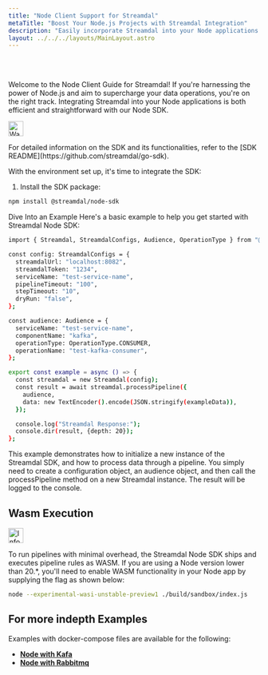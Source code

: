 ```yaml
---
title: "Node Client Support for Streamdal"
metaTitle: "Boost Your Node.js Projects with Streamdal Integration"
description: "Easily incorporate Streamdal into your Node applications to enhance your data processing."
layout: ../../../layouts/MainLayout.astro
---
```


<br />
<br />

Welcome to the Node Client Guide for Streamdal! If you're harnessing the power of Node.js and aim to supercharge your data operations, you're on the right track. Integrating Streamdal into your Node applications is both efficient and straightforward with our Node SDK.

<Notification type="warn">
  <img src={warning} alt="Warning" width="30px" height="30px" />
  <div class="prose-md prose-p:my-2 prose-a:text-purple-dark prose-a:underline">
    <p>For detailed information on the SDK and its functionalities, refer to the [SDK README](https://github.com/streamdal/go-sdk).</p>
  </div>
</Notification>

With the environment set up, it's time to integrate the SDK:

1. Install the SDK package:
```bash
npm install @streamdal/node-sdk
```

Dive Into an Example
Here's a basic example to help you get started with Streamdal Node SDK:

```bash
import { Streamdal, StreamdalConfigs, Audience, OperationType } from "@streamdal/node-sdk/streamdal.js";

const config: StreamdalConfigs = {
  streamdalUrl: "localhost:8082",
  streamdalToken: "1234",
  serviceName: "test-service-name",
  pipelineTimeout: "100",
  stepTimeout: "10",
  dryRun: "false",
};

const audience: Audience = {
  serviceName: "test-service-name",
  componentName: "kafka",
  operationType: OperationType.CONSUMER,
  operationName: "test-kafka-consumer",
};

export const example = async () => {
  const streamdal = new Streamdal(config);
  const result = await streamdal.processPipeline({
    audience,
    data: new TextEncoder().encode(JSON.stringify(exampleData)),
  });

  console.log("Streamdal Response:");
  console.dir(result, {depth: 20});
};
``` 
This example demonstrates how to initialize a new instance of the Streamdal SDK, and how to process data through a pipeline. You simply need to create a configuration object, an audience object, and then call the processPipeline method on a new Streamdal instance. The result will be logged to the console.

## Wasm Execution

<Notification type="information">
  <img src={info} alt="Information" width="30px" height="30px" />
  <div class="prose-md prose-p:my-2 prose-a:text-purple-dark prose-a:underline">
    <p>
    To run pipelines with minimal overhead, the Streamdal Node SDK ships and executes pipeline rules as 
    <span class="yhighlight">WASM</span>. If you are using a Node version lower than 
    <span class="yhighlight">20.*</span>, you'll need to enable WASM functionality in your Node app by 
    supplying the flag as shown below:
    </p>
  </div>
</Notification>

```bash
node --experimental-wasi-unstable-preview1 ./build/sandbox/index.js
```

## For more indepth Examples

Examples with docker-compose files are available for the following:

 - **[Node with Kafa](https://github.com/streamdal/streamdal-examples/tree/main/kafka/node)**
 - **[Node with Rabbitmq](https://github.com/streamdal/streamdal-examples/tree/main/rabbit/node)**